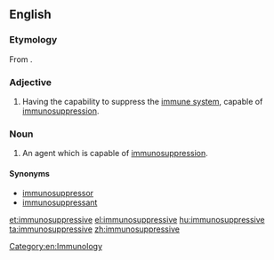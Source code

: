 ==English==

===Etymology===
From {{prefix|immuno|suppressive}}.

===Adjective===
{{en-adj}}

# {{context|pharmacology|lang=en}} Having the capability to suppress the [[immune system]], capable of [[immunosuppression]].

===Noun===
{{en-noun}}

# {{context|pharmacology|lang=en}} An agent which is capable of [[immunosuppression]].

====Synonyms====
* [[immunosuppressor]]
* [[immunosuppressant]]

[[Category:en:Immunology]]

[[et:immunosuppressive]]
[[el:immunosuppressive]]
[[hu:immunosuppressive]]
[[ta:immunosuppressive]]
[[zh:immunosuppressive]]